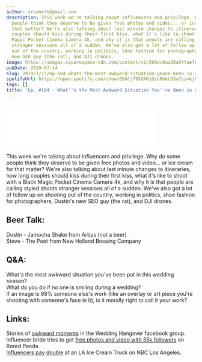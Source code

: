 ```yaml
---
author: srvanelk@gmail.com
description: This week we're talking about influencers and privilege. Why do some
  people think they deserve to be given free photos and video... or ice cream for
  that matter? We're also talking about last minute changes to itineraries, how long
  couples should kiss during their first kiss, what it's like to shoot with a Black
  Magic Pocket Cinema Camera 4k, and why it is that people are calling styled shoots
  stranger sessions all of a sudden. We've also got a lot of follow up on shooting
  out of the country, working in politics, shoe fashion for photographers, Dustin's
  new SEO guy (the rat), and DJI drones.
image: https://images.squarespace-cdn.com/content/v1/5b9ac0aa50a54faef024c950/1563153336000-IJRKNPHGCIKQURF3MZLU/public.jpeg?format=original
pubDate: 2019-07-14
slug: 2019/7/13/ep-104-whats-the-most-awkward-situation-youve-been-in-as-a-photographer
spotifyUrl: https://open.spotify.com/show/09hCjT9XXAKzGin8bkLG3a?si=kjRZvQ1JTb6Ov3HVzSSlWA
tags: []
title: 'Ep. #104 - What''s the Most Awkward Situation You''ve Been in as a Photographer?'
---
```


<figure>
  <img src="https://images.squarespace-cdn.com/content/v1/5b9ac0aa50a54faef024c950/1563153336000-IJRKNPHGCIKQURF3MZLU/public.jpeg?format=original" alt="" />
</figure>
<iframe class="embedly-embed" src="//cdn.embedly.com/widgets/media.html?src=https%3A%2F%2Fanchor.fm%2Fweddingphotohangover%2Fembed%2Fepisodes%2FEp--104---Whats-the-Most-Awkward-Situation-Youve-Been-in-as-a-Photographer-e4k194&url=https%3A%2F%2Fanchor.fm%2Fweddingphotohangover%2Fepisodes%2FEp--104---Whats-the-Most-Awkward-Situation-Youve-Been-in-as-a-Photographer-e4k194&image=https%3A%2F%2Fd3t3ozftmdmh3i.cloudfront.net%2Fproduction%2Fpodcast_uploaded_episode400%2F805714%2F805714-1563001067047-208d7c507b0ff.jpg&key=61d05c9d54e8455ea7a9677c366be814&type=text%2Fhtml&schema=anchor&wmode=opaque" width="400" height="102" scrolling="no" frameborder="0" allow="autoplay; fullscreen" allowfullscreen="true"></iframe>

This week we're talking about influencers and privilege. Why do some people think they deserve to be given free photos and video... or ice cream for that matter? We're also talking about last minute changes to itineraries, how long couples should kiss during their first kiss, what it's like to shoot with a Black Magic Pocket Cinema Camera 4k, and why it is that people are calling styled shoots stranger sessions all of a sudden. We've also got a lot of follow up on shooting out of the country, working in politics, shoe fashion for photographers, Dustin's new SEO guy (the rat), and DJI drones.

## Beer Talk:   
Dustin - Jamocha Shake from Arbys (not a beer)   
Steve - The Poet from New Holland Brewing Company

## Q&A:   
What's the most awkward situation you've been put in this wedding season?   
What do you do if no one is smiling during a wedding?  
If an image is 98% someone else's work (like an overlay or art piece you're shooting with someone's face in it), is it morally right to call it your work?

## Links:   
Stories of [awkward moments](https://www.facebook.com/groups/weddinghangover/permalink/2429961630574807/) in the Wedding Hangover facebook group.   
Influencer bride tries to get [free photos and video with 55k followers](https://www.boredpanda.com/wedding-influencer-services-exchange/) on Bored Panda.   
[Influencers pay double](https://www.nbclosangeles.com/news/local/Ice-Cream-Truck-Owner-Says-Influencers-Pay-Double-in-Viral-Post--512134362.html) at an LA Ice Cream Truck on NBC Los Angeles.

<figure>
  <img src="https://images.squarespace-cdn.com/content/v1/5b9ac0aa50a54faef024c950/1563394000057-XTC8L3JWFD60ASADZA9T/Steve+Merman.jpeg?format=original" alt="" />
</figure>